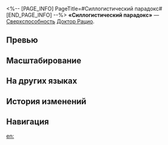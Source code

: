 <%-- [PAGE_INFO]
PageTitle=#Силлогистический парадокс#
[END_PAGE_INFO] --%>
{{Навык Инфобокс
|Название         = Силлогистический парадокс
|Изображение      = Навык Силлогистический парадокс.png
|Персонаж         = Доктор Рацио
|Тип              = Сверхспособность
|Тэг              = Одиночная атака
|УронСтойк        = 30
|ЭнергияГен       = 5
|Энергия          = 140
|Длительность     = 
|Описание         = Наносит выбранному противнику мнимый урон, равный {{Цвет|Выделенный|144%—259,2%}} от силы атаки доктора Рацио, и накладывает на него статус Недальновидность мудрецов. Когда союзник доктора Рацио атакует противника с этим статусом, доктор Рацио проводит по этой цели 1 {{Доп эффект|бонус-атаку}}, описанную в его таланте.<br />Статус Недальновидность мудрецов может быть активирован до 2 раз, и он действует только на последнюю цель сверхспособности доктора Рацио. Использование сверхспособности доктора Рацио сбрасывает количество доступных активаций этого эффекта.
|Свойство1        = 
|Масштабирование1 = 
}}
'''«Силлогистический парадокс»''' — [[Сверхспособность]] [[Доктор Рацио]].

==Превью==
{{Превью
|Файл = Силлогистический парадокс Превью
}}

==Масштабирование==
{{Масштабирование навыка
|144%;153.6%;163.2%;172.8%;182.4%;192%;204%;216%;228%;240%;249.6%;259.2%;268.8%;278.4%;288%
}}

==На других языках==
{{На других языках
|en   = Syllogistic Paradox
|zhs  = 三段悖论
|zht  = 三段悖論
|ja   = {{Rubi|三段階|さんだんかい}}のパラドックス
|ko   = 삼단논법의 역설
|es   = Paradoja silogística
|fr   = Paradoxe du syllogisme
|ru   = Силлогистический парадокс
|th   = Syllogistic Paradox
|vi   = Tam Đoạn Phản Luận
|de   = Dreiteiliges Paradoxon
|id   = Syllogistic Paradox
|pt   = Paradoxo Silogístico
}}

==История изменений==
{{История изменений|3.5}}

==Навигация==
{{Навык Навбокс|Доктор Рацио}}

[[en:]]